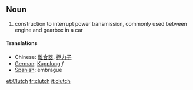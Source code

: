 == Noun ==
#construction to interrupt power transmission, commonly used between engine and gearbox in a car

====Translations====
*Chinese: [[離合器]], [[極力子]]
*[[German]]: [[Kupplung]] ''f''
*[[Spanish]]: embrague

[[et:Clutch]]
[[fr:clutch]]
[[it:clutch]]